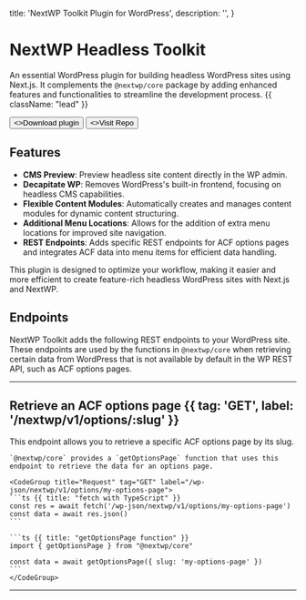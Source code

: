   title: 'NextWP Toolkit Plugin for WordPress',
  description: '',
}

# NextWP Headless Toolkit

An essential WordPress plugin for building headless WordPress sites using Next.js.
It complements the `@nextwp/core` package by adding enhanced features and functionalities to streamline the development process. {{ className: "lead" }}

<div className="not-prose mb-16 mt-6 flex gap-3">
  <Button href="/quickstart" arrow="right">
    <>Download plugin</>
  </Button>
  <Button
    href="https://github.com/CalebBarnes/nextwp/tree/main/wordpress/plugins/nextwp-toolkit"
    target="_blank"
    variant="outline"
  >
    <>Visit Repo</>
  </Button>
</div>

## Features

- **CMS Preview**: Preview headless site content directly in the WP admin.
- **Decapitate WP**: Removes WordPress's built-in frontend, focusing on headless CMS capabilities.
- **Flexible Content Modules**: Automatically creates and manages content modules for dynamic content structuring.
- **Additional Menu Locations**: Allows for the addition of extra menu locations for improved site navigation.
- **REST Endpoints**: Adds specific REST endpoints for ACF options pages and integrates ACF data into menu items for efficient data handling.

This plugin is designed to optimize your workflow, making it easier and more efficient to create feature-rich headless WordPress sites with Next.js and NextWP.

## Endpoints

NextWP Toolkit adds the following REST endpoints to your WordPress site.
These endpoints are used by the functions in `@nextwp/core` when retrieving certain data from WordPress that is not available by default in the WP REST API, such as ACF options pages.

---

## Retrieve an ACF options page {{ tag: 'GET', label: '/nextwp/v1/options/:slug' }}

<Row>
  <Col>
    This endpoint allows you to retrieve a specific ACF options page by its slug.

    `@nextwp/core` provides a `getOptionsPage` function that uses this endpoint to retrieve the data for an options page.

  </Col>
  <Col sticky>

    <CodeGroup title="Request" tag="GET" label="/wp-json/nextwp/v1/options/my-options-page">
    ```ts {{ title: "fetch with TypeScript" }}
    const res = await fetch('/wp-json/nextwp/v1/options/my-options-page')
    const data = await res.json()
    ```

    ```ts {{ title: "getOptionsPage function" }}
    import { getOptionsPage } from "@nextwp/core"

    const data = await getOptionsPage({ slug: 'my-options-page' })
    ```
    </CodeGroup>

  </Col>
</Row>

---
